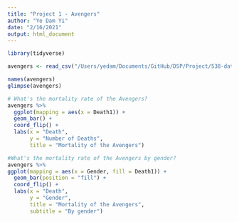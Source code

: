 ```yaml
---
title: "Project 1 - Avengers"
author: "Ye Dam Yi"
date: "2/16/2021"
output: html_document
---
```


```r
library(tidyverse)
```

```r
avengers <- read_csv("/Users/yedam/Documents/GitHub/DSP/Project/538-data/avengers/avengers.csv")
```

```r
names(avengers)
glimpse(avengers)
```

```r
# What's the mortality rate of the Avengers? 
avengers %>% 
  ggplot(mapping = aes(x = Death1)) +
  geom_bar() +
  coord_flip() +
  labs(x = "Death",
       y = "Number of Deaths",
       title = "Mortality of the Avengers")

```

```r

#What's the mortality rate of the Avengers by gender?
avengers %>% 
ggplot(mapping = aes(x = Gender, fill = Death1)) +
  geom_bar(position = "fill") +
  coord_flip() +
  labs(x = "Death",
       y = "Gender",
       title = "Mortality of the Avengers",
       subtitle = "By gender")
```